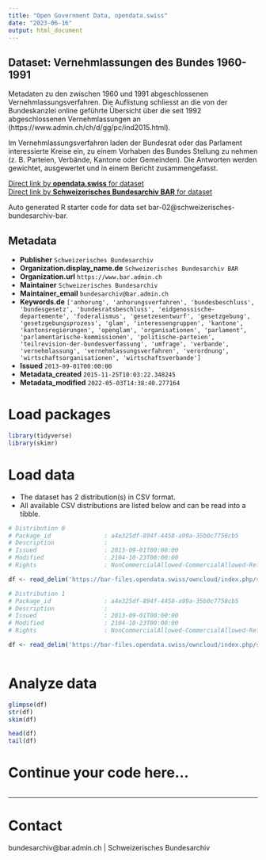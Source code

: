 ```yaml
---
title: "Open Government Data, opendata.swiss"
date: "2023-06-16"
output: html_document
---
```


## Dataset: Vernehmlassungen des Bundes 1960-1991

Metadaten zu den zwischen 1960 und 1991 abgeschlossenen Vernehmlassungsverfahren. Die Auflistung schliesst an die von der Bundeskanzlei online geführte Übersicht über die seit 1992 abgeschlossenen Vernehmlassungen an (https://www.admin.ch/ch/d/gg/pc/ind2015.html).

Im Vernehmlassungsverfahren laden der Bundesrat oder das Parlament interessierte Kreise ein, zu einem Vorhaben des Bundes Stellung zu nehmen (z. B. Parteien, Verbände, Kantone oder Gemeinden). Die Antworten werden gewichtet, ausgewertet und in einem Bericht zusammengefasst.

[Direct link by **opendata.swiss** for dataset](https://opendata.swiss/de/dataset/federal-consultations-1960-1991)<br>
[Direct link by **Schweizerisches Bundesarchiv BAR** for dataset]()

Auto generated R starter code for data set bar-02@schweizerisches-bundesarchiv-bar.

## Metadata

- **Publisher** `Schweizerisches Bundesarchiv`
- **Organization.display_name.de** `Schweizerisches Bundesarchiv BAR`
- **Organization.url** `https://www.bar.admin.ch`
- **Maintainer** `Schweizerisches Bundesarchiv`
- **Maintainer_email** `bundesarchiv@bar.admin.ch`
- **Keywords.de** `['anhorung', 'anhorungsverfahren', 'bundesbeschluss', 'bundesgesetz', 'bundesratsbeschluss', 'eidgenossische-departemente', 'foderalismus', 'gesetzesentwurf', 'gesetzgebung', 'gesetzgebungsprozess', 'glam', 'interessengruppen', 'kantone', 'kantonsregierungen', 'openglam', 'organisationen', 'parlament', 'parlamentarische-kommissionen', 'politische-parteien', 'teilrevision-der-bundesverfassung', 'umfrage', 'verbande', 'vernehmlassung', 'vernehmlassungsverfahren', 'verordnung', 'wirtschaftsorganisationen', 'wirtschaftsverbande']`
- **Issued** `2013-09-01T00:00:00`
- **Metadata_created** `2015-11-25T10:03:22.348245`
- **Metadata_modified** `2022-05-03T14:38:40.277164`


# Load packages

```r

library(tidyverse)
library(skimr)

```

# Load data

-   The dataset has 2 distribution(s) in CSV format.
-   All available CSV distributions are listed below and can be read into a tibble.

```r

# Distribution 0
# Package_id               : a4e325df-894f-4458-a99a-35b0c7758cb5
# Description              : 
# Issued                   : 2013-09-01T00:00:00
# Modified                 : 2104-10-23T00:00:00
# Rights                   : NonCommercialAllowed-CommercialAllowed-ReferenceNotRequired

df <- read_delim('https://bar-files.opendata.swiss/owncloud/index.php/s/hpjA2U6dpexzysb')

# Distribution 1
# Package_id               : a4e325df-894f-4458-a99a-35b0c7758cb5
# Description              : 
# Issued                   : 2013-09-01T00:00:00
# Modified                 : 2104-10-23T00:00:00
# Rights                   : NonCommercialAllowed-CommercialAllowed-ReferenceNotRequired

df <- read_delim('https://bar-files.opendata.swiss/owncloud/index.php/s/kFRaqO7oCRodV5d')



```

# Analyze data

```r

glimpse(df)
str(df)
skim(df)

head(df)
tail(df)

```

# Continue your code here...

```r

```

------------------------------------------------------------------------

# Contact

bundesarchiv@bar.admin.ch | Schweizerisches Bundesarchiv
